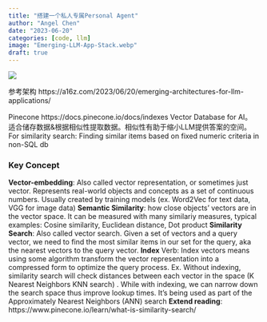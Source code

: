 ```yaml
---
title: "搭建一个私人专属Personal Agent"
author: "Angel Chen"
date: "2023-06-20"
categories: [code, llm]
image: "Emerging-LLM-App-Stack.webp"
draft: true
---
```


![](Emerging-LLM-App-Stack.webp)

参考架构
https://a16z.com/2023/06/20/emerging-architectures-for-llm-applications/





Pinecone
https://docs.pinecone.io/docs/indexes
Vector Database for AI。
适合储存数据&根据相似性提取数据。相似性有助于缩小LLM提供答案的空间。For similarity search: Finding similar items based on fixed numeric criteria in non-SQL db

### Key Concept
**Vector-embedding**: Also called vector representation, or sometimes just vector. Represents real-world objects and concepts as a set of continuous numbers. Usually created by training models (ex. Word2Vec for text data, VGG for image data)
**Semantic Similarity**: how close objects' vectors are in the vector space. It can be measured with many similariy measures, typical examples: Cosine similarity, Euclidean distance, Dot product
**Similarity Search**: Also called vector search. Given a set of vectors and a query vector, we need to find the most similar items in our set for the query, aka the nearest vectors to the query vector.
**Index** Verb: Index vectors means using some algorithm transform the vector representation into a compressed form to optimize the query process.  Ex. Without indexing, similarity search will check distances between each vector in the space (K Nearest Neighbors KNN search) . While with indexing, we can narrow down the search space thus improve lookup times. It's being used as part of the Approximately Nearest Neighbors (ANN) search
**Extend reading**: https://www.pinecone.io/learn/what-is-similarity-search/



